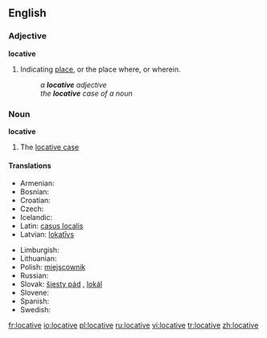 ==English==

===Adjective===
'''locative'''

# {{Grammar}} Indicating [[place]], or the place where, or wherein.
#: ''a '''locative''' adjective''
#: ''the '''locative''' case of a noun''

===Noun===
'''locative'''

# {{Grammar}} The [[locative case]]

====Translations====
{{trans-top|grammatical case}}
* Armenian: {{t|hy|ներգոյական|tr=nergoyakan|sc=Armn|xs=Armenian}}
* Bosnian: {{t-|bs|lokativ|m}}
* Croatian: {{t-|hr|lokativ|m}}
* Czech: {{t-|cs|šestý pád|m}}
* Icelandic: {{t+|is|staðarfall|n}}
* Latin: [[casus localis]] {{m}}
* Latvian: [[lokatīvs]] {{m}}
{{trans-mid}}
* Limburgish: {{t-|li|landjsval|f|xs=Limburgish}}
* Lithuanian: {{t+|lt|vietininkas|m|xs=Lithuanian}}
* Polish: [[miejscownik]] {{m}}
* Russian: {{t+|ru|местный падеж|m|tr=méstnyj padéž|sc=Cyrl}}
* Slovak: [[šiesty pád]] {{m}}, [[lokál]] {{m}}
* Slovene: {{t+|sl|mestnik|m}}
* Spanish: {{t-|es|caso locativo|m}}
* Swedish: {{t-|sv|lokativ|n}}
{{trans-bottom}}

[[fr:locative]]
[[io:locative]]
[[pl:locative]]
[[ru:locative]]
[[vi:locative]]
[[tr:locative]]
[[zh:locative]]